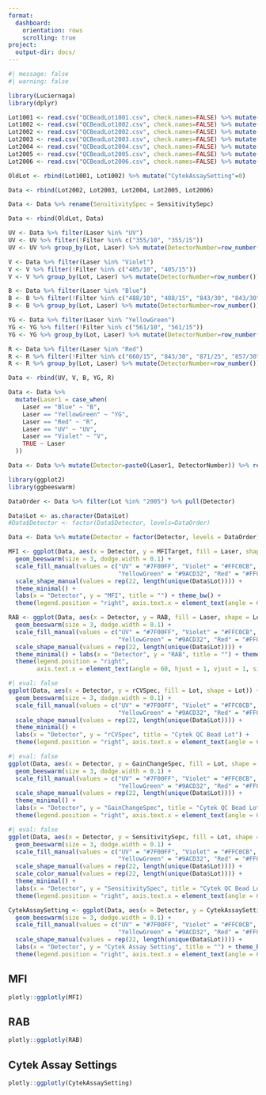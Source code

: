 ```yaml
---
format:
  dashboard:
    orientation: rows
    scrolling: true
project:
  output-dir: docs/
---
```


```r
#| message: false
#| warning: false

library(Luciernaga)
library(dplyr)
```

```r
Lot1001 <- read.csv("QCBeadLot1001.csv", check.names=FALSE) %>% mutate(Lot = 1001) %>% relocate(Lot, .before=1)
Lot1002 <- read.csv("QCBeadLot1002.csv", check.names=FALSE) %>% mutate(Lot = 1002) %>% relocate(Lot, .before=1)
Lot2002 <- read.csv("QCBeadLot2002.csv", check.names=FALSE) %>% mutate(Lot = 2002) %>% relocate(Lot, .before=1)
Lot2003 <- read.csv("QCBeadLot2003.csv", check.names=FALSE) %>% mutate(Lot = 2003) %>% relocate(Lot, .before=1)
Lot2004 <- read.csv("QCBeadLot2004.csv", check.names=FALSE) %>% mutate(Lot = 2004) %>% relocate(Lot, .before=1)
Lot2005 <- read.csv("QCBeadLot2005.csv", check.names=FALSE) %>% mutate(Lot = 2005) %>% relocate(Lot, .before=1)
Lot2006 <- read.csv("QCBeadLot2006.csv", check.names=FALSE) %>% mutate(Lot = 2006) %>% relocate(Lot, .before=1)

OldLot <- rbind(Lot1001, Lot1002) %>% mutate("CytekAssaySetting"=0)

Data <- rbind(Lot2002, Lot2003, Lot2004, Lot2005, Lot2006) 

Data <- Data %>% rename(SensitivitySpec = SensitivitySepc)

Data <- rbind(OldLot, Data)
```

```r
UV <- Data %>% filter(Laser %in% "UV")
UV <- UV %>% filter(!Filter %in% c("355/10", "355/15"))
UV <- UV %>% group_by(Lot, Laser) %>% mutate(DetectorNumber=row_number()) %>% ungroup()

V <- Data %>% filter(Laser %in% "Violet")
V <- V %>% filter(!Filter %in% c("405/10", "405/15"))
V <- V %>% group_by(Lot, Laser) %>% mutate(DetectorNumber=row_number()) %>% ungroup()

B <- Data %>% filter(Laser %in% "Blue")
B <- B %>% filter(!Filter %in% c("488/10", "488/15", "843/30", "843/30", "871/25", "857/30", "875/50"))
B <- B %>% group_by(Lot, Laser) %>% mutate(DetectorNumber=row_number()) %>% ungroup()

YG <- Data %>% filter(Laser %in% "YellowGreen")
YG <- YG %>% filter(!Filter %in% c("561/10", "561/15"))
YG <- YG %>% group_by(Lot, Laser) %>% mutate(DetectorNumber=row_number()) %>% ungroup()

R <- Data %>% filter(Laser %in% "Red")
R <- R %>% filter(!Filter %in% c("660/15", "843/30", "871/25", "857/30", "875/50"))
R <- R %>% group_by(Lot, Laser) %>% mutate(DetectorNumber=row_number()) %>% ungroup()

Data <- rbind(UV, V, B, YG, R)

Data <- Data %>%
  mutate(Laser1 = case_when(
    Laser == "Blue" ~ "B",
    Laser == "YellowGreen" ~ "YG",
    Laser == "Red" ~ "R",
    Laser == "UV" ~ "UV",
    Laser == "Violet" ~ "V",
    TRUE ~ Laser
  ))

Data <- Data %>% mutate(Detector=paste0(Laser1, DetectorNumber)) %>% relocate(Detector, .before=RAB) %>% select(-Laser1)
```

```r
library(ggplot2)
library(ggbeeswarm)

DataOrder <- Data %>% filter(Lot %in% "2005") %>% pull(Detector)

Data$Lot <- as.character(Data$Lot)
#Data$Detector <- factor(Data$Detector, levels=DataOrder)

Data <- Data %>% mutate(Detector = factor(Detector, levels = DataOrder))
```

```r
MFI <- ggplot(Data, aes(x = Detector, y = MFITarget, fill = Laser, shape = Lot)) +
  geom_beeswarm(size = 3, dodge.width = 0.1) +
  scale_fill_manual(values = c("UV" = "#7F00FF", "Violet" = "#FFC0CB", "Blue" = "#0000FF",
                               "YellowGreen" = "#9ACD32", "Red" = "#FF0000")) +
  scale_shape_manual(values = rep(22, length(unique(Data$Lot)))) +
  theme_minimal() +
  labs(x = "Detector", y = "MFI", title = "") + theme_bw() +
  theme(legend.position = "right", axis.text.x = element_text(angle = 60, hjust = 1, vjust = 1, size=7))
```

```r
RAB <- ggplot(Data, aes(x = Detector, y = RAB, fill = Laser, shape = Lot)) +
  geom_beeswarm(size = 3, dodge.width = 0.1) +
  scale_fill_manual(values = c("UV" = "#7F00FF", "Violet" = "#FFC0CB", "Blue" = "#0000FF",
                               "YellowGreen" = "#9ACD32", "Red" = "#FF0000")) +
  scale_shape_manual(values = rep(22, length(unique(Data$Lot)))) +
  theme_minimal() + labs(x = "Detector", y = "RAB", title = "") + theme_bw() +
  theme(legend.position = "right",
        axis.text.x = element_text(angle = 60, hjust = 1, vjust = 1, size=7))
```

```r
#| eval: false
ggplot(Data, aes(x = Detector, y = rCVSpec, fill = Lot, shape = Lot)) +
  geom_beeswarm(size = 3, dodge.width = 0.1) +
  scale_fill_manual(values = c("UV" = "#7F00FF", "Violet" = "#FFC0CB", "Blue" = "#0000FF",
                               "YellowGreen" = "#9ACD32", "Red" = "#FF0000")) +
  scale_shape_manual(values = rep(22, length(unique(Data$Lot)))) +
  theme_minimal() +
  labs(x = "Detector", y = "rCVSpec", title = "Cytek QC Bead Lot") +
  theme(legend.position = "right", axis.text.x = element_text(angle = 60, hjust = 1, vjust = 1, size=7))
```

```r
#| eval: false
ggplot(Data, aes(x = Detector, y = GainChangeSpec, fill = Lot, shape = Lot)) +
  geom_beeswarm(size = 3, dodge.width = 0.1) +
  scale_fill_manual(values = c("UV" = "#7F00FF", "Violet" = "#FFC0CB", "Blue" = "#0000FF",
                               "YellowGreen" = "#9ACD32", "Red" = "#FF0000")) +
  scale_shape_manual(values = rep(22, length(unique(Data$Lot)))) +
  theme_minimal() +
  labs(x = "Detector", y = "GainChangeSpec", title = "Cytek QC Bead Lot") +
  theme(legend.position = "right", axis.text.x = element_text(angle = 60, hjust = 1, vjust = 1, size=7))

```

```r
#| eval: false
ggplot(Data, aes(x = Detector, y = SensitivitySepc, fill = Lot, shape = Lot)) +
  geom_beeswarm(size = 3, dodge.width = 0.1) +
  scale_fill_manual(values = c("UV" = "#7F00FF", "Violet" = "#FFC0CB", "Blue" = "#0000FF",
                               "YellowGreen" = "#9ACD32", "Red" = "#FF0000")) +
  scale_shape_manual(values = rep(22, length(unique(Data$Lot)))) +
  scale_color_manual(values = rep(22, length(unique(Data$Lot)))) +
  theme_minimal() +
  labs(x = "Detector", y = "SensitivitySpec", title = "Cytek QC Bead Lot") +
  theme(legend.position = "right", axis.text.x = element_text(angle = 60, hjust = 1, vjust = 1, size=7))
```

```r
CytekAssaySetting <- ggplot(Data, aes(x = Detector, y = CytekAssaySetting, fill = Laser, shape = Lot)) +
  geom_beeswarm(size = 3, dodge.width = 0.1) +
  scale_fill_manual(values = c("UV" = "#7F00FF", "Violet" = "#FFC0CB", "Blue" = "#0000FF",
                               "YellowGreen" = "#9ACD32", "Red" = "#FF0000")) +
  scale_shape_manual(values = rep(22, length(unique(Data$Lot)))) +
  labs(x = "Detector", y = "Cytek Assay Setting", title = "") + theme_bw() +
  theme(legend.position = "right", axis.text.x = element_text(angle = 60, hjust = 1, vjust = 1, size=7)) 
```

## MFI

```r
plotly::ggplotly(MFI)
```

## RAB

```r
plotly::ggplotly(RAB)
```

## Cytek Assay Settings

```r
plotly::ggplotly(CytekAssaySetting)
```

